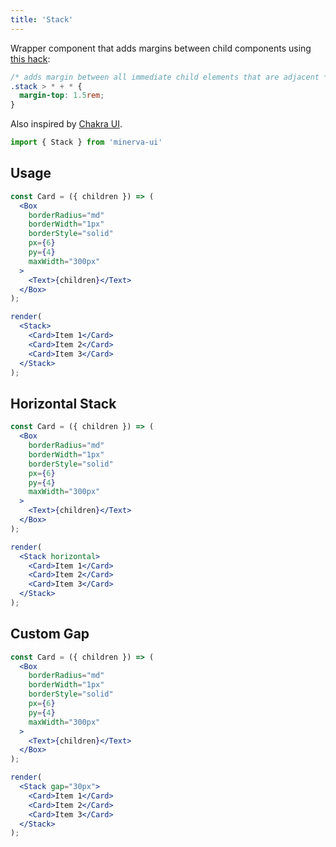 ```yaml
---
title: 'Stack'
---
```



Wrapper component that adds margins between child components using [this hack](https://every-layout.dev/layouts/stack/#the-solution):

```css
/* adds margin between all immediate child elements that are adjacent */
.stack > * + * {
  margin-top: 1.5rem;
}
```

Also inspired by [Chakra UI](https://chakra-ui.com/stack).

```js
import { Stack } from 'minerva-ui'
```

## Usage

```jsx live noInline
const Card = ({ children }) => (
  <Box
    borderRadius="md"
    borderWidth="1px"
    borderStyle="solid"
    px={6}
    py={4}
    maxWidth="300px"
  >
    <Text>{children}</Text>
  </Box>
);

render(
  <Stack>
    <Card>Item 1</Card>
    <Card>Item 2</Card>
    <Card>Item 3</Card>
  </Stack>
);
```

## Horizontal Stack

```jsx live noInline
const Card = ({ children }) => (
  <Box
    borderRadius="md"
    borderWidth="1px"
    borderStyle="solid"
    px={6}
    py={4}
    maxWidth="300px"
  >
    <Text>{children}</Text>
  </Box>
);

render(
  <Stack horizontal>
    <Card>Item 1</Card>
    <Card>Item 2</Card>
    <Card>Item 3</Card>
  </Stack>
);
```

## Custom Gap

```jsx live noInline
const Card = ({ children }) => (
  <Box
    borderRadius="md"
    borderWidth="1px"
    borderStyle="solid"
    px={6}
    py={4}
    maxWidth="300px"
  >
    <Text>{children}</Text>
  </Box>
);

render(
  <Stack gap="30px">
    <Card>Item 1</Card>
    <Card>Item 2</Card>
    <Card>Item 3</Card>
  </Stack>
);
```
